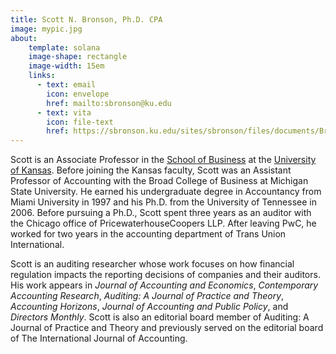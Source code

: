 ```yaml
---
title: Scott N. Bronson, Ph.D. CPA
image: mypic.jpg
about:
    template: solana
    image-shape: rectangle
    image-width: 15em
    links:
      - text: email
        icon: envelope
        href: mailto:sbronson@ku.edu
      - text: vita
        icon: file-text
        href: https://sbronson.ku.edu/sites/sbronson/files/documents/Bronson-vita.pdf
---
```


Scott is an Associate Professor in the [School of Business](business.ku.edu) at the [University of Kansas](ku.edu). Before joining the Kansas faculty, Scott was an Assistant Professor of Accounting with the Broad College of Business at Michigan State University. He earned his undergraduate degree in Accountancy from Miami University in 1997 and his Ph.D. from the University of Tennessee in 2006. Before pursuing a Ph.D., Scott spent three years as an auditor with the Chicago office of PricewaterhouseCoopers LLP. After leaving PwC, he worked for two years in the accounting department of Trans Union International.

Scott is an auditing researcher whose work focuses on how financial regulation impacts the reporting decisions of companies and their auditors. His work appears in *Journal of Accounting and Economics*, *Contemporary Accounting Research*, *Auditing: A Journal of Practice and Theory*, *Accounting Horizons*, *Journal of Accounting and Public Policy*, and *Directors Monthly*. Scott is also an editorial board member of Auditing: A Journal of Practice and Theory and previously served on the editorial board of The International Journal of Accounting.